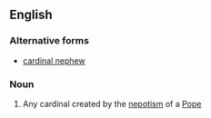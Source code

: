 ==English==
{{wikipedia}}
===Alternative forms===
*[[cardinal nephew]]
===Noun===
{{en-noun|sg=[[cardinal]]-[[nephew]]}}

# Any cardinal created by the [[nepotism]] of a [[Pope]]